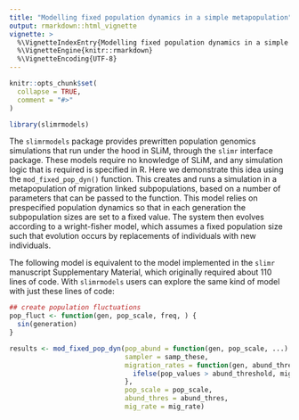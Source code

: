 ```yaml
---
title: "Modelling fixed population dynamics in a simple metapopulation"
output: rmarkdown::html_vignette
vignette: >
  %\VignetteIndexEntry{Modelling fixed population dynamics in a simple metapopulation}
  %\VignetteEngine{knitr::rmarkdown}
  %\VignetteEncoding{UTF-8}
---
```


```r
knitr::opts_chunk$set(
  collapse = TRUE,
  comment = "#>"
)
```

```r
library(slimrmodels)
```

The `slimrmodels` package provides prewritten population genomics simulations that run under the hood in SLiM, through the `slimr` interface package. These models require no knowledge of SLiM, and any simulation logic that is required is specified in R. Here we demonstrate this idea using the `mod_fixed_pop_dyn()` function. This creates and runs a simulation in a metapopulation of migration linked subpopulations, based on a number of parameters that can be passed to the function. This model relies on prespecified population dynamics so that in each generation the subpopulation sizes are set to a fixed value. The system then evolves according to a wright-fisher model, which assumes a fixed population size such that evolution occurs by replacements of individuals with new individuals.

The following model is equivalent to the model implemented in the `slimr` manuscript Supplementary Material, which originally required about 110 lines of code. With `slimrmodels` users can explore the same kind of model with just these lines of code:

```r
## create population fluctuations
pop_fluct <- function(gen, pop_scale, freq, ) {
  sin(generation)
}


```

```r
results <- mod_fixed_pop_dyn(pop_abund = function(gen, pop_scale, ...) pop_values * pop_scale,
                             sampler = samp_these,
                             migration_rates = function(gen, abund_threshold, mig_rate, ...) {
                               ifelse(pop_values > abund_threshold, mig_rat, 0)
                             },
                             pop_scale = pop_scale,
                             abund_thres = abund_thres,
                             mig_rate = mig_rate)
```

